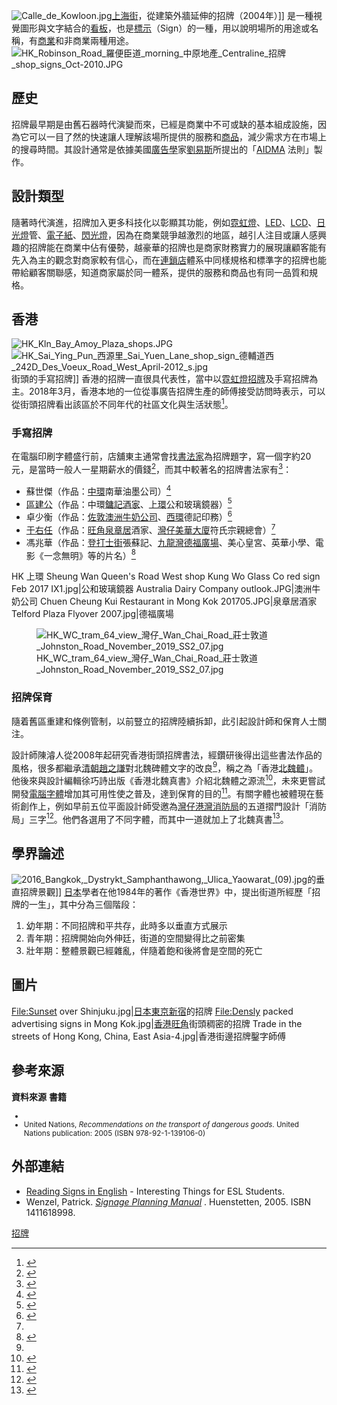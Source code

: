 {{Globalize|time=2021-03-19T18:48:11+00:00}}
[[File:Calle_de_Kowloon.jpg|thumb]][[上海街|上海街]]，從建築外牆延伸的招牌（2004年）]]
{{engname|招牌|Signboard}}是一種視覺圖形與文字結合的[[看板|看板]]，也是[[標示|標示]]（Sign）的一種，用以說明場所的用途或名稱，有[[商業|商業]]和非商業兩種用途。
[[File:HK_Robinson_Road_羅便臣道_morning_中原地產_Centraline_招牌_shop_signs_Oct-2010.JPG|thumb]]

==歷史==
招牌最早期是由舊石器時代演變而來，已經是商業中不可或缺的基本組成設施，因為它可以一目了然的快速讓人理解該場所提供的服務和[[商品|商品]]，減少需求方在市場上的搜尋時間。其設計通常是依據美國[[廣告學|廣告學]]家[[劉易斯|劉易斯]]所提出的「[[AIDMA|AIDMA]] 法則」製作。

==設計類型==
隨著時代演進，招牌加入更多科技化以彰顯其功能，例如[[霓虹燈|霓虹燈]]、[[LED|LED]]、[[LCD|LCD]]、[[日光燈|日光燈]]管、[[電子紙|電子紙]]、[[閃光燈|閃光燈]]，因為在商業競爭越激烈的地區，越引人注目或讓人感興趣的招牌能在商業中佔有優勢，越豪華的招牌也是商家財務實力的展現讓顧客能有先入為主的觀念對商家較有信心，而在[[連鎖店|連鎖店]]體系中同樣規格和標準字的招牌也能帶給顧客關聯感，知道商家屬於同一體系，提供的服務和商品也有同一品質和規格。

==香港==
[[File:HK_Kln_Bay_Amoy_Plaza_shops.JPG|thumb]]
[[File:HK_Sai_Ying_Pun_西源里_Sai_Yuen_Lane_shop_sign_德輔道西_242D_Des_Voeux_Road_West_April-2012_s.jpg|thumb]]街頭的手寫招牌]]
香港的招牌一直很具代表性，當中以[[霓虹燈招牌|霓虹燈招牌]]及手寫招牌為主。2018年3月，香港本地的一位從事廣告招牌生產的師傅接受訪問時表示，可以從街頭招牌看出該區於不同年代的社區文化與生活狀態<ref>{{Cite web |url=https://bkb.mpweekly.com/cu0002/20180315-68761 |title=治「痔」又關基本法事？師傅帶路拆解新蒲崗手寫招牌秘密 |access-date=2018-03-22 |archive-url=https://web.archive.org/web/20180322142757/https://bkb.mpweekly.com/cu0002/20180315-68761 |archive-date=2018-03-22 |dead-url=yes }}</ref>。

===手寫招牌===
在電腦印刷字體盛行前，店舖東主通常會找[[書法家|書法家]]為招牌題字，寫一個字約20元，是當時一般人一星期薪水的價錢<ref name=":1">{{Cite web|title=研究街頭招牌書法 設計師陳濬人力保庶民文化|url=https://medium.com/信報財經新聞/研究街頭招牌書法-設計師陳濬人力保庶民文化-bb6c515b6480|accessdate=2019-11-25|author=張綺霞|date=2018-08-28|format=|publisher=信報財經新聞|language=}}</ref>，而其中較著名的招牌書法家有<ref>{{Cite web|title=【旅遊籽】書法招牌 街頭巷尾一字一寶|url=https://hk.lifestyle.appledaily.com/lifestyle/travel/daily/article/20150320/19082357|accessdate=2019-11-25|author=臧諾|date=2015-03-20|format=|publisher=蘋果日報|language=|archive-date=2020-03-19|archive-url=https://web.archive.org/web/20200319222202/https://hk.lifestyle.appledaily.com/lifestyle/travel/daily/article/20150320/19082357|dead-url=no}}</ref>：

*蘇世傑（作品：[[中環|中環]]南華油墨公司）<ref>{{Cite web|title=蘇世傑辦報　宣傳辛亥革命|url=https://hk.news.appledaily.com/local/daily/article/20140305/18646034|accessdate=2019-11-25|author=|date=2014-03-05|format=|publisher=蘋果日報|language=|archive-date=2020-03-19|archive-url=https://web.archive.org/web/20200319222206/https://hk.news.appledaily.com/local/daily/article/20140305/18646034|dead-url=no}}</ref>
*[[區建公|區建公]]（作品：中環[[鏞記酒家|鏞記酒家]]、[[上環|上環]]公和玻璃鏡器）<ref name=":0">{{Cite web|title=書藝香港|url=https://www.master-insight.com/書藝香港/|accessdate=2019-11-25|author=許曉暉|date=2018-09-16|format=|publisher=灼見名家|language=|archive-date=2020-09-26|archive-url=https://web.archive.org/web/20200926143753/https://www.master-insight.com/%E6%9B%B8%E8%97%9D%E9%A6%99%E6%B8%AF/|dead-url=no}}</ref>
*卓少衡（作品：[[佐敦|佐敦]][[澳洲牛奶公司|澳洲牛奶公司]]、[[西環|西環]]德記印務）<ref>{{Cite web|title=澳牛招牌屹立48年黯然被拆　喪失已故書法家卓少衡珍貴墨寶|url=https://hk.ulifestyle.com.hk/topic/detail/206089/澳牛招牌屹立48年黯然被拆-喪失已故書法家卓少衡珍貴墨寶|accessdate=2019-11-25|author=Ling Kwok|date=2018-10-25|format=|publisher=港生活 U Lifestyle|language=|archive-date=2020-10-26|archive-url=https://web.archive.org/web/20201026040845/https://hk.ulifestyle.com.hk/topic/detail/206089/%E6%BE%B3%E7%89%9B%E6%8B%9B%E7%89%8C%E5%B1%B9%E7%AB%8B48%E5%B9%B4%E9%BB%AF%E7%84%B6%E8%A2%AB%E6%8B%86-%E5%96%AA%E5%A4%B1%E5%B7%B2%E6%95%85%E6%9B%B8%E6%B3%95%E5%AE%B6%E5%8D%93%E5%B0%91%E8%A1%A1%E7%8F%8D%E8%B2%B4%E5%A2%A8%E5%AF%B6|dead-url=no}}</ref>
*[[于右任|于右任]]（作品：[[旺角|旺角]][[泉章居|泉章居]]酒家、[[灣仔|灣仔]][[美華大廈|美華大廈]]符氏宗親總會）<ref name=":0" />
*馮兆華（作品：[[登打士街|登打士街]]張蘇記、[[九龍灣|九龍灣]][[德福廣場|德福廣場]]、美心皇宮、英華小學、電影《一念無明》等的片名）<ref>{{Cite web|title=《一念無明》書法家：希望書法不再是他人的嫁衣裳|url=https://theinitium.com/article/20170411-hongkong-calligraphers/|accessdate=2019-11-25|author=鄧子盈|date=2017-04-11|format=|publisher=端傳媒|language=|archive-date=2020-03-19|archive-url=https://web.archive.org/web/20200319222224/https://theinitium.com/article/20170411-hongkong-calligraphers/|dead-url=no}}</ref>

<gallery mode="packed" heights="130px" style="text-align:left">
HK 上環 Sheung Wan Queen's Road West shop Kung Wo Glass Co red sign Feb 2017 IX1.jpg|公和玻璃鏡器
Australia Dairy Company outlook.JPG|澳洲牛奶公司
Chuen Cheung Kui Restaurant in Mong Kok 201705.JPG|泉章居酒家
Telford Plaza Flyover 2007.jpg|德福廣場
</gallery>

[[File:HK_WC_tram_64_view_灣仔_Wan_Chai_Road_莊士敦道_Johnston_Road_November_2019_SS2_07.jpg|thumb]]

===招牌保育===
隨着舊區重建和條例管制，以前豎立的招牌陸續拆卸，此引起設計師和保育人士關注。

設計師陳濬人從2008年起研究香港街頭招牌書法，經鑽研後得出這些書法作品的風格，很多都繼承[[清朝|清朝]][[趙之謙|趙之謙]]對北魏碑體文字的改良<ref name=":1" />，稱之為「香港[[北魏體|北魏體]]」。他後來與設計編輯徐巧詩出版《香港北魏真書》介紹北魏體之源流<ref>{{Cite web|title=【撐場】從招牌的霓虹光管與北魏字體　尋找香港的獨特文化|url=https://www.hk01.com/熱爆話題/225700/撐場-從招牌的霓虹光管與北魏字體-尋找香港的獨特文化|accessdate=2019-12-17|author=清君|date=2018-08-27|format=|publisher=香港01|language=|archive-date=2020-08-05|archive-url=https://web.archive.org/web/20200805090647/https://www.hk01.com/%E7%86%B1%E7%88%86%E8%A9%B1%E9%A1%8C/225700/%E6%92%90%E5%A0%B4-%E5%BE%9E%E6%8B%9B%E7%89%8C%E7%9A%84%E9%9C%93%E8%99%B9%E5%85%89%E7%AE%A1%E8%88%87%E5%8C%97%E9%AD%8F%E5%AD%97%E9%AB%94-%E5%B0%8B%E6%89%BE%E9%A6%99%E6%B8%AF%E7%9A%84%E7%8D%A8%E7%89%B9%E6%96%87%E5%8C%96|dead-url=no}}</ref>，未來更嘗試開發[[電腦字體|電腦字體]]增加其可用性使之普及，達到保育的目的<ref>{{Cite web|title=【書展2018】保衛香港北魏真書　文化人眾籌開發電腦字體|url=https://www.thestandnews.com/art/書展2018-保衛香港北魏真書-文化人眾籌開發電腦字體/|accessdate=2019-12-17|author=|date=2018-07-19|format=|publisher=立場新聞|language=|archive-date=2020-11-30|archive-url=https://web.archive.org/web/20201130175551/https://www.thestandnews.com/art/%E6%9B%B8%E5%B1%952018-%E4%BF%9D%E8%A1%9B%E9%A6%99%E6%B8%AF%E5%8C%97%E9%AD%8F%E7%9C%9F%E6%9B%B8-%E6%96%87%E5%8C%96%E4%BA%BA%E7%9C%BE%E7%B1%8C%E9%96%8B%E7%99%BC%E9%9B%BB%E8%85%A6%E5%AD%97%E9%AB%94/|dead-url=no}}</ref>。有關字體也被體現在藝術創作上，例如早前五位平面設計師受邀為[[灣仔|灣仔]][[港灣消防局|港灣消防局]]的五道摺門設計「消防局」三字<ref>{{Cite news|url=https://www.hk01.com/18區新聞/274069/創意社區-夠本土-任何仁寫任何字-灣仔消防局閘門大變身|title=【創意社區．夠本土】任何仁寫任何字？　灣仔消防局閘門大變身|author=呂諾君|date=2018-12-22|work=|publisher=香港01|accessdate=2019-12-17|language=|format=|archive-date=2019-12-17|archive-url=https://web.archive.org/web/20191217075053/https://www.hk01.com/18%E5%8D%80%E6%96%B0%E8%81%9E/274069/%E5%89%B5%E6%84%8F%E7%A4%BE%E5%8D%80-%E5%A4%A0%E6%9C%AC%E5%9C%9F-%E4%BB%BB%E4%BD%95%E4%BB%81%E5%AF%AB%E4%BB%BB%E4%BD%95%E5%AD%97-%E7%81%A3%E4%BB%94%E6%B6%88%E9%98%B2%E5%B1%80%E9%96%98%E9%96%80%E5%A4%A7%E8%AE%8A%E8%BA%AB|dead-url=no}}</ref>。他們各選用了不同字體，而其中一道就加上了北魏真書<ref>{{Cite web|title=【字裡城間】延續傳統字體的美學|url=http://www.metropop.com.hk/字裡城間建構城市面貌的字體|accessdate=2019-12-17|author=C Long|date=2019-01-31|format=|publisher=metro Pop|language=|archive-date=2020-11-28|archive-url=https://web.archive.org/web/20201128070844/https://www.metropop.com.hk/%E5%AD%97%E8%A3%A1%E5%9F%8E%E9%96%93%E5%BB%BA%E6%A7%8B%E5%9F%8E%E5%B8%82%E9%9D%A2%E8%B2%8C%E7%9A%84%E5%AD%97%E9%AB%94|dead-url=no}}</ref>。

==學界論述==
[[File:2016_Bangkok,_Dystrykt_Samphanthawong,_Ulica_Yaowarat_(09).jpg|thumb]]的垂直招牌景觀]]
[[日本|日本]]學者{{link-jp|山口文憲|山口文憲}}在他1984年的著作《香港世界》中，提出街道所經歷「招牌的一生」，其中分為三個階段：
# 幼年期：不同招牌和平共存，此時多以垂直方式展示
# 青年期：招牌開始向外伸廷，街道的空間變得比之前密集
# 壯年期：整體景觀已經雜亂，伴隨着飽和後將會是空間的死亡

==圖片==
<gallery mode="packed" heights="130px" style="text-align:left">
File:Sunset over Shinjuku.jpg|[[日本|日本]][[東京|東京]][[新宿|新宿]]的招牌
File:Densly packed advertising signs in Mong Kok.jpg|[[香港|香港]][[旺角|旺角]]街頭稠密的招牌
Trade in the streets of Hong Kong, China, East Asia-4.jpg|香港街邊招牌鑿字師傅
</gallery>

==參考來源==
'''資料來源'''
{{reflist|2}}
'''書籍'''
<small>
*{{cite book|title=Signs in Action|last=Sutton|first=James|authorlink= |coauthors= |year=1965|publisher=Studio Vista Limited |location=London}} 
* United Nations, ''Recommendations on the transport of dangerous goods''.  United Nations publication: 2005 (ISBN 978-92-1-139106-0)
</small>

==外部連結==
{{stack begin}}
{{commonscat|Shop signs}}
{{stack end}}
* [http://www.manythings.org/signs/ Reading Signs in English] - Interesting Things for ESL Students.
* Wenzel, Patrick. ''[http://www.signageplanning.com Signage Planning Manual] {{Wayback|url=http://www.signageplanning.com/ |date=20201201200737 }}''. Huenstetten, 2005. ISBN 1411618998.

[[Category:招牌|]]
